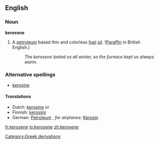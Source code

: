 ==English==

===Noun===
{{wikipedia}}
'''kerosene'''
# A [[petroleum]] based thin and colorless [[fuel]] [[oil]].  ([[Paraffin]] in British English.)
#:''The kerosene lasted us all winter, so the furnace kept us always warm''.

===Alternative spellings===
*[[kerosine]]

====Translations====
{{top}}
*Dutch: [[kerosine#Dutch|kerosine]] {{m}} or {{f}}
*Finnish: [[kerosiini]]
*German: [[Petroleum]] {{n}}, ''for airplanes:'' [[Kerosin]] {{n}}
{{mid}}
{{bottom}}

[[Category:Greek derivations]]

[[fr:kerosene]]
[[io:kerosene]]
[[zh:kerosene]]